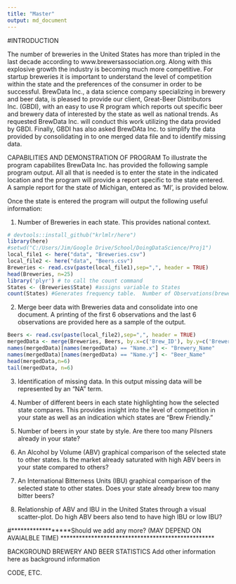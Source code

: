 ```yaml
---
title: "Master"
output: md_document
---
```


#INTRODUCTION

The number of breweries in the United States has more than tripled in the last decade according to www.brewersassociation.org.  Along with this explosive growth the industry is becoming much more competitive.   For startup breweries it is important to understand the level of competition within the state and the preferences of the consumer in order to be successful.  BrewData Inc., a data science company specializing in brewery and beer data, is pleased to provide our client, Great-Beer Distributors Inc. (GBDI), with an easy to use R program which reports out specific beer and brewery data of interested by the state as well as national trends.  As requested BrewData Inc. will conduct this work utilizing the data provided by GBDI.  Finally, GBDI has also asked BrewDAta Inc. to simplify the data provided by consolidating in to one merged data file and to identify missing data.

CAPABILITIES AND DEMONSTRATION OF PROGRAM
To illustrate the program capabilites BrewData Inc. has provided the following sample program output.   All all that is needed is to enter the state in the indicated location and the program will provide a report specific to the state entered.  A sample report for the state of Michigan, entered as 'MI', is provided below.

Once the state is entered the program will output the following useful information:

1. Number of Breweries in each state.  This provides national context.
```r
# devtools::install_github("krlmlr/here")
library(here)
#setwd("C:/Users/Jim/Google Drive/School/DoingDataScience/Proj1")
local_file1 <- here("data", "Breweries.csv")
local_file2 <- here("data", "Beers.csv")
Breweries <- read.csv(paste(local_file1),sep=",", header = TRUE)
head(Breweries, n=25)
library('plyr') # to call the count command
States <- (Breweries$State) #assigns variable to States
count(States) #Generates frequency table.  Number of Observations(breweries)/State
```

2. Merge beer data with Breweries data and consolidate into one document. A printing of the first 6 observations and the last 6 observations are provided here as a sample of the output.
```r

Beers <- read.csv(paste(local_file2),sep=",", header = TRUE)
mergedData <- merge(Breweries, Beers, by.x=c('Brew_ID'), by.y=c('Brewery_id'))
names(mergedData)[names(mergedData) == "Name.x"] <- "Brewery_Name"
names(mergedData)[names(mergedData) == "Name.y"] <- "Beer_Name"
head(mergedData,n=6)
tail(mergedData, n=6)
```

3. Identification of missing data.  In this output missing data will be represented by an "NA" term.




4. Number of different beers in each state highlighting how the selected state compares.  This provides insight into the level of competition in your state as well as an indication which states are "Brew Friendly."



5. Number of beers in your state by style.  Are there too many Pilsners already in your state?

6. An Alcohol by Volume (ABV) graphical comparison of the selected state to other states.  Is the market already saturated with high ABV beers in your state compared to others?

7. An International Bitterness Units (IBU) graphical comparison of the selected state to other states.  Does your state already brew too many bitter beers?

8. Relationship of ABV and IBU in the United States through a visual scatter-plot.  Do high ABV beers also tend to have high IBU or low IBU?

#******************Should we add any more?  (MAY DEPEND ON AVAIALBLE TIME) **************************************************





BACKGROUND BREWERY AND BEER STATISTICS
Add other information here as background information

CODE, ETC.